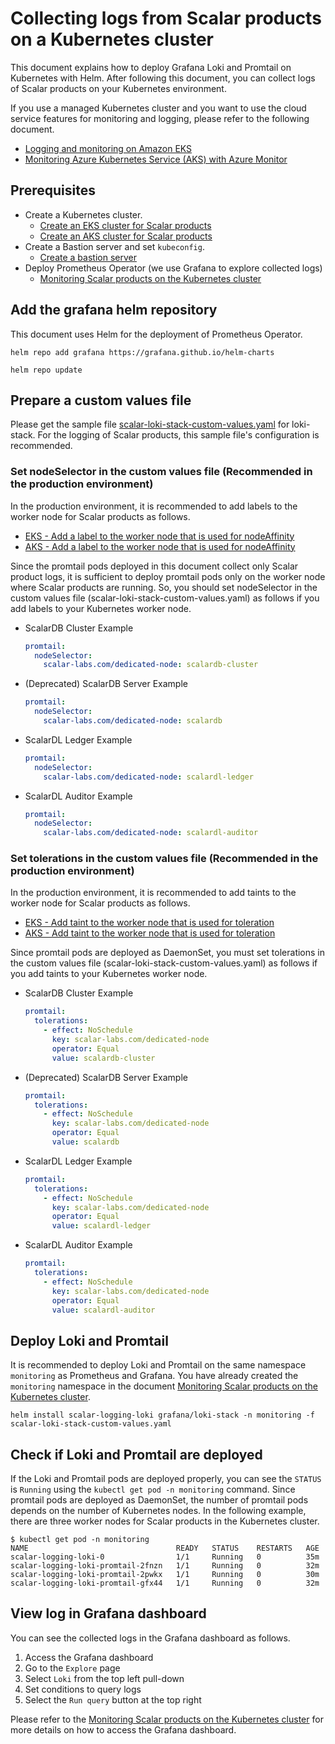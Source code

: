 # Collecting logs from Scalar products on a Kubernetes cluster

This document explains how to deploy Grafana Loki and Promtail on Kubernetes with Helm. After following this document, you can collect logs of Scalar products on your Kubernetes environment.

If you use a managed Kubernetes cluster and you want to use the cloud service features for monitoring and logging, please refer to the following document.

* [Logging and monitoring on Amazon EKS](https://docs.aws.amazon.com/prescriptive-guidance/latest/implementing-logging-monitoring-cloudwatch/amazon-eks-logging-monitoring.html)
* [Monitoring Azure Kubernetes Service (AKS) with Azure Monitor](https://learn.microsoft.com/en-us/azure/aks/monitor-aks)

## Prerequisites

* Create a Kubernetes cluster.
    * [Create an EKS cluster for Scalar products](./CreateEKSClusterForScalarProducts.mdx)
    * [Create an AKS cluster for Scalar products](./CreateAKSClusterForScalarProducts.mdx)
* Create a Bastion server and set `kubeconfig`.
    * [Create a bastion server](./CreateBastionServer.mdx)
* Deploy Prometheus Operator (we use Grafana to explore collected logs)
    * [Monitoring Scalar products on the Kubernetes cluster](./K8sMonitorGuide.mdx)

## Add the grafana helm repository

This document uses Helm for the deployment of Prometheus Operator.

```console
helm repo add grafana https://grafana.github.io/helm-charts
```

```console
helm repo update
```

## Prepare a custom values file

Please get the sample file [scalar-loki-stack-custom-values.yaml](https://github.com/scalar-labs/scalar-kubernetes/blob/master/conf/scalar-loki-stack-custom-values.yaml) for loki-stack. For the logging of Scalar products, this sample file's configuration is recommended.

### Set nodeSelector in the custom values file (Recommended in the production environment)

In the production environment, it is recommended to add labels to the worker node for Scalar products as follows.

* [EKS - Add a label to the worker node that is used for nodeAffinity](https://github.com/scalar-labs/scalar-kubernetes/blob/master/docs/CreateEKSClusterForScalarProducts.mdx#add-a-label-to-the-worker-node-that-is-used-for-nodeaffinity)
* [AKS - Add a label to the worker node that is used for nodeAffinity](https://github.com/scalar-labs/scalar-kubernetes/blob/master/docs/CreateAKSClusterForScalarProducts.mdx#add-a-label-to-the-worker-node-that-is-used-for-nodeaffinity)

Since the promtail pods deployed in this document collect only Scalar product logs, it is sufficient to deploy promtail pods only on the worker node where Scalar products are running. So, you should set nodeSelector in the custom values file (scalar-loki-stack-custom-values.yaml) as follows if you add labels to your Kubernetes worker node.

* ScalarDB Cluster Example

  ```yaml
  promtail:
    nodeSelector:
      scalar-labs.com/dedicated-node: scalardb-cluster
  ```

* (Deprecated) ScalarDB Server Example

  ```yaml
  promtail:
    nodeSelector:
      scalar-labs.com/dedicated-node: scalardb
  ```

* ScalarDL Ledger Example

  ```yaml
  promtail:
    nodeSelector:
      scalar-labs.com/dedicated-node: scalardl-ledger
  ```

* ScalarDL Auditor Example

  ```yaml
  promtail:
    nodeSelector:
      scalar-labs.com/dedicated-node: scalardl-auditor
  ```

### Set tolerations in the custom values file (Recommended in the production environment)

In the production environment, it is recommended to add taints to the worker node for Scalar products as follows.

* [EKS - Add taint to the worker node that is used for toleration](https://github.com/scalar-labs/scalar-kubernetes/blob/master/docs/CreateEKSClusterForScalarProducts.mdx#add-taint-to-the-worker-node-that-is-used-for-toleration)
* [AKS - Add taint to the worker node that is used for toleration](https://github.com/scalar-labs/scalar-kubernetes/blob/master/docs/CreateAKSClusterForScalarProducts.mdx#add-taint-to-the-worker-node-that-is-used-for-toleration)

Since promtail pods are deployed as DaemonSet, you must set tolerations in the custom values file (scalar-loki-stack-custom-values.yaml) as follows if you add taints to your Kubernetes worker node.

* ScalarDB Cluster Example

  ```yaml
  promtail:
    tolerations:
      - effect: NoSchedule
        key: scalar-labs.com/dedicated-node
        operator: Equal
        value: scalardb-cluster
  ```

* (Deprecated) ScalarDB Server Example

  ```yaml
  promtail:
    tolerations:
      - effect: NoSchedule
        key: scalar-labs.com/dedicated-node
        operator: Equal
        value: scalardb
  ```

* ScalarDL Ledger Example

  ```yaml
  promtail:
    tolerations:
      - effect: NoSchedule
        key: scalar-labs.com/dedicated-node
        operator: Equal
        value: scalardl-ledger
  ```

* ScalarDL Auditor Example

  ```yaml
  promtail:
    tolerations:
      - effect: NoSchedule
        key: scalar-labs.com/dedicated-node
        operator: Equal
        value: scalardl-auditor
  ```

## Deploy Loki and Promtail

It is recommended to deploy Loki and Promtail on the same namespace `monitoring` as Prometheus and Grafana. You have already created the `monitoring` namespace in the document [Monitoring Scalar products on the Kubernetes cluster](./K8sMonitorGuide.mdx).

```console
helm install scalar-logging-loki grafana/loki-stack -n monitoring -f scalar-loki-stack-custom-values.yaml
```

## Check if Loki and Promtail are deployed

If the Loki and Promtail pods are deployed properly, you can see the `STATUS` is `Running` using the `kubectl get pod -n monitoring` command. Since promtail pods are deployed as DaemonSet, the number of promtail pods depends on the number of Kubernetes nodes. In the following example, there are three worker nodes for Scalar products in the Kubernetes cluster.

```
$ kubectl get pod -n monitoring
NAME                                 READY   STATUS    RESTARTS   AGE
scalar-logging-loki-0                1/1     Running   0          35m
scalar-logging-loki-promtail-2fnzn   1/1     Running   0          32m
scalar-logging-loki-promtail-2pwkx   1/1     Running   0          30m
scalar-logging-loki-promtail-gfx44   1/1     Running   0          32m
```

## View log in Grafana dashboard

You can see the collected logs in the Grafana dashboard as follows.

1. Access the Grafana dashboard
1. Go to the `Explore` page
1. Select `Loki` from the top left pull-down
1. Set conditions to query logs
1. Select the `Run query` button at the top right

Please refer to the [Monitoring Scalar products on the Kubernetes cluster](./K8sMonitorGuide.mdx) for more details on how to access the Grafana dashboard.
